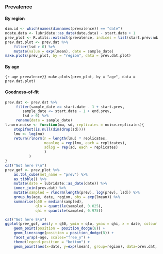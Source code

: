 ### Prevalence {.tabset}

#### By region
```r
dim.id <- which(names(dimnames(prevalence)) == "date")
ndate.data <- lubridate::as_date(date.data) - start.date + 1
prev_plot <- R.utils::extract(prevalence, indices = list(start.prev:ndate.data), dims = dim.id)
prev.dat.plot <- prev.dat %>%
    filter(lsd > 0) %>%
    mutate(value = exp(lmean), date = sample_date)
make.plots(prev_plot, by = "region", data = prev.dat.plot)
```

#### By age
```{r age-prevalence}}
make.plots(prev_plot, by = "age", data = prev.dat.plot)
```

#### Goodness-of-fit
```r
prev.dat <- prev.dat %>%
	 filter(sample_date >= start.date - 1 + start.prev,
	 	sample_date <= start.date - 1 + end.prev,
		lsd > 0) %>%
	 rename(date = sample_date)
l.norm.noise <- function(mu, sd, replicates = noise.replicates){
    stopifnot(is.null(dim(drop(sd))))
    lmu <- log(mu)
    return(rlnorm(n = length(lmu) * replicates,
                  meanlog = rep(lmu, each = replicates),
                  sdlog = rep(sd, each = replicates)
                  )
           )
}
cat("Got here 7\n")
prev_gof <- prev_plot %>%
    as.tbl_cube(met_name = "prev") %>%
    as_tibble() %>%
    mutate(date = lubridate::as_date(date)) %>%
    inner_join(prev.dat) %>%
    mutate(sampled = rlnorm(length(prev), log(prev), lsd)) %>%
    group_by(age, date, region, obs = exp(lmean)) %>%
    summarise(q50 = median(sampled),
              qlo = quantile(sampled, 0.025),
              qhi = quantile(sampled, 0.975))

cat("Got here 8\n")
ggplot(prev_gof, aes(y = q50, ymin = qlo, ymax = qhi, x = date, colour = region, group = region)) +
    geom_point(position = position_dodge(8)) +
    geom_linerange(position = position_dodge(8)) +
    facet_wrap(~age, scales="free_y") +
    theme(legend.position = "bottom") +
    geom_point(aes(x=date, y=exp(lmean), group=region), data=prev.dat, colour="black", inherit.aes=FALSE, position=position_dodge(8))
```

<!-- ### Cumulative hospitalisations {.tabset} -->

<!-- #### By region -->
<!-- ```{r} -->
<!-- make.plots(cum_case, by = "region") -->
<!-- ``` -->

<!-- #### By age -->
<!-- ```{r} -->
<!-- make.plots(cum_case, by = "age") -->
<!-- ``` -->
